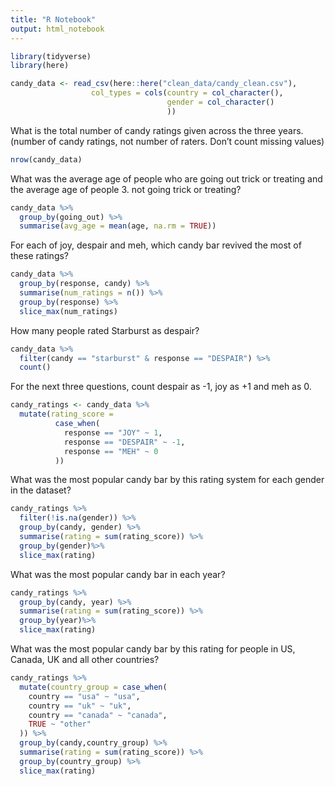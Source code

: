 ```yaml
---
title: "R Notebook"
output: html_notebook
---
```

```r
library(tidyverse)
library(here)
```

```r
candy_data <- read_csv(here::here("clean_data/candy_clean.csv"), 
                  col_types = cols(country = col_character(),
                                   gender = col_character()
                                   ))
```

What is the total number of candy ratings given across the three years. (number of candy ratings, not number of raters. Don’t count missing values)

```r
nrow(candy_data)
```

What was the average age of people who are going out trick or treating and the average age of people 3. not going trick or treating?

```r
candy_data %>%
  group_by(going_out) %>%
  summarise(avg_age = mean(age, na.rm = TRUE))
```
For each of joy, despair and meh, which candy bar revived the most of these ratings?

```r
candy_data %>%
  group_by(response, candy) %>%
  summarise(num_ratings = n()) %>%
  group_by(response) %>%
  slice_max(num_ratings)

```
How many people rated Starburst as despair?

```r
candy_data %>% 
  filter(candy == "starburst" & response == "DESPAIR") %>%
  count()
```

For the next three questions, count despair as -1, joy as +1 and meh as 0.
```r
candy_ratings <- candy_data %>% 
  mutate(rating_score = 
          case_when(
            response == "JOY" ~ 1,
            response == "DESPAIR" ~ -1,
            response == "MEH" ~ 0
          ))
```


What was the most popular candy bar by this rating system for each gender in the dataset?

```r
candy_ratings %>%
  filter(!is.na(gender)) %>%
  group_by(candy, gender) %>%
  summarise(rating = sum(rating_score)) %>%
  group_by(gender)%>%
  slice_max(rating)
```

What was the most popular candy bar in each year?
```r
candy_ratings %>% 
  group_by(candy, year) %>%
  summarise(rating = sum(rating_score)) %>%
  group_by(year)%>%
  slice_max(rating)
```

What was the most popular candy bar by this rating for people in US, Canada, UK and all other countries?
```r
candy_ratings %>%
  mutate(country_group = case_when(
    country == "usa" ~ "usa",
    country == "uk" ~ "uk",
    country == "canada" ~ "canada",
    TRUE ~ "other"
  )) %>%
  group_by(candy,country_group) %>%
  summarise(rating = sum(rating_score)) %>%
  group_by(country_group) %>%
  slice_max(rating)
```


